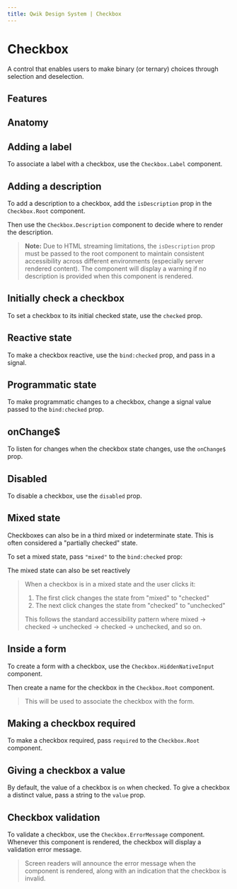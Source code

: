 ```yaml
---
title: Qwik Design System | Checkbox
---
```



# Checkbox

A control that enables users to make binary (or ternary) choices through selection and deselection.

<Showcase name="hero" />

## Features

<Features api={api} />

## Anatomy

<AnatomyTable api={api} />

## Adding a label

To associate a label with a checkbox, use the `Checkbox.Label` component.

<Showcase name="label" />

## Adding a description

To add a description to a checkbox, add the `isDescription` prop in the `Checkbox.Root` component.

Then use the `Checkbox.Description` component to decide where to render the description.

<Showcase name="description" />

> **Note:** Due to HTML streaming limitations, the `isDescription` prop must be passed to the root component to maintain consistent accessibility across different environments (especially server rendered content). The component will display a warning if no description is provided when this component is rendered.

## Initially check a checkbox

To set a checkbox to its initial checked state, use the `checked` prop.

<Showcase name="initial" />

## Reactive state

To make a checkbox reactive, use the `bind:checked` prop, and pass in a signal.

<Showcase name="reactive" />

## Programmatic state

To make programmatic changes to a checkbox, change a signal value passed to the `bind:checked` prop.

<Showcase name="programmatic" />

## onChange$

To listen for changes when the checkbox state changes, use the `onChange$` prop.

<Showcase name="change" />

## Disabled

To disable a checkbox, use the `disabled` prop.

<Showcase name="disabled" />

## Mixed state

Checkboxes can also be in a third mixed or indeterminate state. This is often considered a "partially checked" state.

To set a mixed state, pass `"mixed"` to the `bind:checked` prop:

<Showcase name="mixed-initial" />

The mixed state can also be set reactively

<Showcase name="mixed-reactive" />

> When a checkbox is in a mixed state and the user clicks it:
> 1. The first click changes the state from "mixed" to "checked"
> 2. The next click changes the state from "checked" to "unchecked"
> 
> This follows the standard accessibility pattern where mixed → checked → unchecked → checked → unchecked, and so on.

## Inside a form

To create a form with a checkbox, use the `Checkbox.HiddenNativeInput` component.

<Showcase name="form" />

Then create a name for the checkbox in the `Checkbox.Root` component.

> This will be used to associate the checkbox with the form.

## Making a checkbox required

To make a checkbox required, pass `required` to the `Checkbox.Root` component.

<Showcase name="required" />

## Giving a checkbox a value

By default, the value of a checkbox is `on` when checked. To give a checkbox a distinct value, pass a string to the `value` prop.

<Showcase name="value" />

## Checkbox validation

To validate a checkbox, use the `Checkbox.ErrorMessage` component. Whenever this component is rendered, the checkbox will display a validation error message.

> Screen readers will announce the error message when the component is rendered, along with an indication that the checkbox is invalid.

<Showcase name="validation" />

<APITable api={api} />



